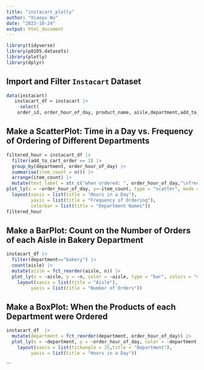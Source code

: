```yaml
---
title: "instacart_plotly"
author: "Xiaoyu Wu"
date: "2023-10-24"
output: html_document
---
```


```r
library(tidyverse)
library(p8105.datasets)
library(plotly)
library(dplyr)
```

## Import and Filter `Instacart` Dataset 
```r
data(instacart)
   instacart_df = instacart |> 
     select(
    order_id, order_hour_of_day, product_name, aisle,department,add_to_cart_order) |>         sample_n(size = 10000)
```

## Make a ScatterPlot: Time in a Day vs. Frequency of Ordering of Different Departments  
```r
filtered_hour = instacart_df |> 
  filter(add_to_cart_order == 1) |>
  group_by(department, order_hour_of_day) |>
  summarise(item_count = n()) |>
  arrange(item_count) |>
  mutate(text_label = str_c("when ordered: ", order_hour_of_day,"\nfrequency of ordering: ", item_count)) |>
plot_ly(x = ~order_hour_of_day, y=~item_count, type = "scatter", mode = "markers", color = ~department, alpha = 0.5,text = ~text_label,size=~item_count) |>
  layout(xaxis = list(title = "Hours in a Day"),
         yaxis = list(title = "Frequency of Ordering"),
         colorbar = list(title = "Department Names"))
filtered_hour
```

## Make a BarPlot: Count on the Number of Orders of each Aisle in Bakery Department 
```r
instacart_df |> 
  filter(department=="bakery") |>
  count(aisle) |>
  mutate(aisle = fct_reorder(aisle, n)) |>
  plot_ly(x = ~aisle, y = ~n, color = ~aisle, type = "bar", colors = "viridis") |> 
    layout(xaxis = list(title = "Aisle"),
         yaxis = list(title = "Number of Orders"))
```
## Make a BoxPlot: When the Products of each Department were Ordered 
```r
instacart_df  |>  
  mutate(department = fct_reorder(department, order_hour_of_day)) |>  
  plot_ly(x = ~department, y = ~order_hour_of_day, color = ~department, type = "box", colors = "viridis") |> 
    layout(xaxis = list(tickangle = 35,title = "Department"),
         yaxis = list(title = "Hours in a Day"))
```
```
